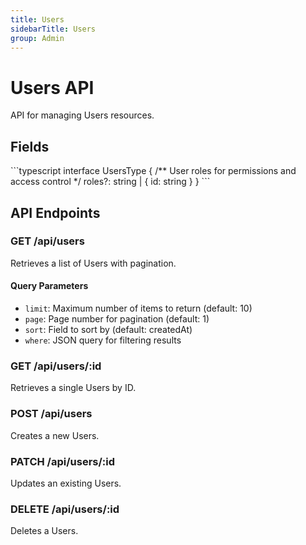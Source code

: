 ```yaml
---
title: Users
sidebarTitle: Users
group: Admin
---
```



# Users API

API for managing Users resources.

## Fields

<TSDoc>
```typescript
interface UsersType {
  /** User roles for permissions and access control */
  roles?: string | { id: string }
}
```
</TSDoc>


## API Endpoints

### GET /api/users
Retrieves a list of Users with pagination.

#### Query Parameters
- `limit`: Maximum number of items to return (default: 10)
- `page`: Page number for pagination (default: 1)
- `sort`: Field to sort by (default: createdAt)
- `where`: JSON query for filtering results

### GET /api/users/:id
Retrieves a single Users by ID.

### POST /api/users
Creates a new Users.

### PATCH /api/users/:id
Updates an existing Users.

### DELETE /api/users/:id
Deletes a Users.

